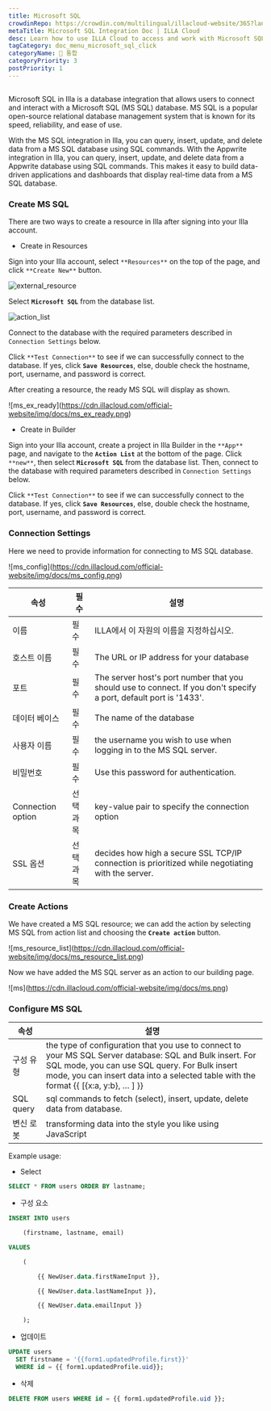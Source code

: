 ```yaml
---
title: Microsoft SQL
crowdinRepo: https://crowdin.com/multilingual/illacloud-website/365?languages=en&filter=basic&value=0
metaTitle: Microsoft SQL Integration Doc | ILLA Cloud
desc: Learn how to use ILLA Cloud to access and work with Microsoft SQL data. Build apps, visualize data, and automate workflows with ILLA Cloud.
tagCategory: doc_menu_microsoft_sql_click
categoryName: 🔨 통합
categoryPriority: 3
postPriority: 1
---
```


## <h2 hidden>What is Microsoft SQL?</h2>

Microsoft SQL in Illa is a database integration that allows users to connect and interact with a Microsoft SQL (MS SQL) database. MS SQL is a popular open-source relational database management system that is known for its speed, reliability, and ease of use.

With the MS SQL integration in Illa, you can query, insert, update, and delete data from a MS SQL database using SQL commands. With the Appwrite integration in Illa, you can query, insert, update, and delete data from a Appwrite database using SQL commands. This makes it easy to build data-driven applications and dashboards that display real-time data from a MS SQL database.

### Create MS SQL

There are two ways to create a resource in Illa after signing into your Illa account.

-   Create in Resources

Sign into your Illa account, select `**Resources**` on the top of the page, and click `**Create New**` button.

![external_resource](https://cdn.illacloud.com/official-website/img/docs/external_resource.png)

Select **`Microsoft SQL`** from the database list.

![action_list](https://cdn.illacloud.com/official-website/img/docs/action_list.png)

Connect to the database with the required parameters described in `Connection Settings` below.

Click `**Test Connection**` to see if we can successfully connect to the database. If yes, click **`Save Resources`**, else, double check the hostname, port, username, and password is correct.

After creating a resource, the ready MS SQL will display as shown.

![ms_ex_ready]\(https://cdn.illacloud.com/official-website/img/docs/ms_ex_ready.png)

-   Create in Builder

Sign into your Illa account, create a project in Illa Builder in the `**App**` page, and navigate to the **`Action List`** at the bottom of the page. Click `**new**`, then select **`Microsoft SQL`** from the database list. Then, connect to the database with required parameters described in `Connection Settings` below.

Click `**Test Connection**` to see if we can successfully connect to the database. If yes, click **`Save Resources`**, else, double check the hostname, port, username, and password is correct.

### Connection Settings

Here we need to provide information for connecting to MS SQL database.

![ms_config]\(https://cdn.illacloud.com/official-website/img/docs/ms_config.png)

| 속성                | 필수    | 설명                                                                                                                 |
| ----------------- | ----- | ------------------------------------------------------------------------------------------------------------------ |
| 이름                | 필수    | ILLA에서 이 자원의 이름을 지정하십시오.                                                                                           |
| 호스트 이름            | 필수    | The URL or IP address for your database                                                                            |
| 포트                | 필수    | The server host's port number that you should use to connect. If you don't specify a port, default port is '1433'. |
| 데이터 베이스           | 필수    | The name of the database                                                                                           |
| 사용자 이름            | 필수    | the username you wish to use when logging in to the MS SQL server.                                                 |
| 비밀번호              | 필수    | Use this password for authentication.                                                                              |
| Connection option | 선택 과목 | key-value pair to specify the connection option                                                                    |
| SSL 옵션            | 선택 과목 | decides how high a secure SSL TCP/IP connection is prioritized while negotiating with the server.                  |

### Create Actions

We have created a MS SQL resource; we can add the action by selecting MS SQL from action list and choosing the **`Create action`** button.

![ms_resource_list]\(https://cdn.illacloud.com/official-website/img/docs/ms_resource_list.png)

Now we have added the MS SQL server as an action to our building page.

![ms]\(https://cdn.illacloud.com/official-website/img/docs/ms.png)

### Configure MS SQL

| 속성          | 설명                                                                                                                                                                                                                                                 |
| ----------- | -------------------------------------------------------------------------------------------------------------------------------------------------------------------------------------------------------------------------------------------------- |
| 구성 유형       | the type of configuration that you use to connect to your MS SQL Server database: SQL and Bulk insert. For SQL mode, you can use SQL query. For Bulk insert mode, you can insert data into a selected table with the format {{ [{x:a, y:b}, … ] }} |
| SQL query   | sql commands to fetch (select), insert, update, delete data from database.                                                                                                                                                                         |
| 변신 로봇       | transforming data into the style you like using JavaScript                                                                                                                                                                                         |

Example usage:

-   Select

```sql
SELECT * FROM users ORDER BY lastname;
```

-   구성 요소

```sql
INSERT INTO users

	(firstname, lastname, email)

VALUES

	(

		{{ NewUser.data.firstNameInput }},

		{{ NewUser.data.lastNameInput }},

		{{ NewUser.data.emailInput }}

	);
```

-   업데이트

```sql
UPDATE users
  SET firstname = '{{form1.updatedProfile.first}}'
  WHERE id = {{ form1.updatedProfile.uid}};
```

-   삭제

```sql
DELETE FROM users WHERE id = {{ form1.updatedProfile.uid }};
```
